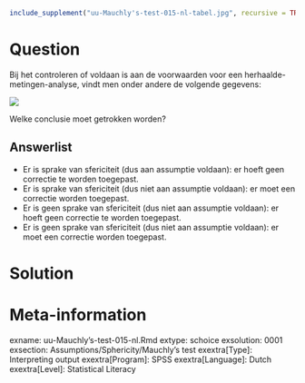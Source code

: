 ```r
include_supplement("uu-Mauchly's-test-015-nl-tabel.jpg", recursive = TRUE)
```



Question
========
Bij het controleren of voldaan is aan de voorwaarden voor een herhaalde-metingen-analyse, vindt men onder andere de volgende gegevens:

![](uu-Mauchly's-test-015-nl-tabel.jpg)
  

Welke conclusie moet getrokken worden?

Answerlist
----------
* Er is sprake van sfericiteit (dus aan assumptie voldaan): er hoeft geen correctie te worden toegepast.
* Er is sprake van sfericiteit (dus niet aan assumptie voldaan):  er moet een correctie worden toegepast.
* Er is geen sprake van sfericiteit (dus niet aan assumptie voldaan): er hoeft geen correctie te worden toegepast.
* Er is geen sprake van sfericiteit (dus niet aan assumptie voldaan): er moet een correctie worden toegepast.


Solution
========



Meta-information
================
exname: uu-Mauchly's-test-015-nl.Rmd
extype: schoice
exsolution: 0001
exsection: Assumptions/Sphericity/Mauchly's test
exextra[Type]: Interpreting output
exextra[Program]: SPSS
exextra[Language]: Dutch
exextra[Level]: Statistical Literacy
